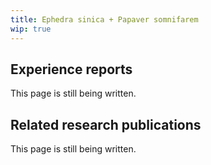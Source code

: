 ---
title: Ephedra sinica + Papaver somnifarem
wip: true
---

## Experience reports

This page is still being written.

## Related research publications

This page is still being written.

